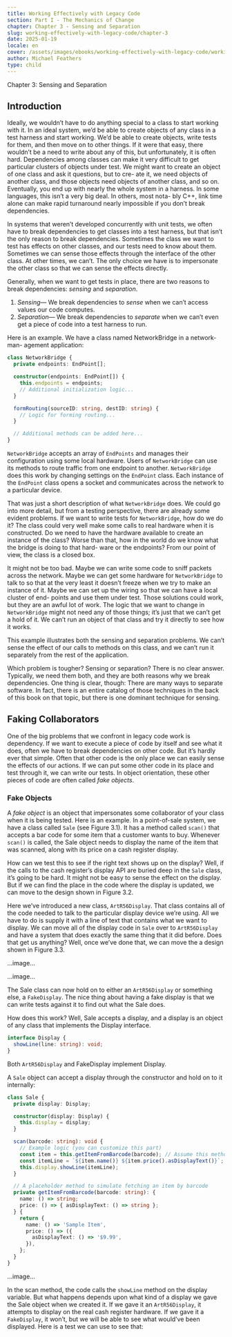 ```yaml
---
title: Working Effectively with Legacy Code
section: Part I - The Mechanics of Change
chapter: Chapter 3 - Sensing and Separation
slug: working-effectively-with-legacy-code/chapter-3
date: 2025-01-19
locale: en
cover: /assets/images/ebooks/working-effectively-with-legacy-code/working-effectively-with-legacy-code.jpg
author: Michael Feathers
type: child
---
```


<HeadingLarge>Chapter 3: Sensing and Separation</HeadingLarge>

## Introduction

Ideally, we wouldn’t have to do anything special to a class to start working with it. In an ideal system, we’d be able to create objects of any class in a test harness and start working. We’d be able to create objects, write tests for them, and then move on to other things. If it were that easy, there wouldn’t be a need to write about any of this, but unfortunately, it is often hard. Dependencies among classes can make it very difficult to get particular clusters of objects under test. We might want to create an object of one class and ask it questions, but to cre- ate it, we need objects of another class, and those objects need objects of another class, and so on. Eventually, you end up with nearly the whole system in a harness. In some languages, this isn’t a very big deal. In others, most nota- bly C++, link time alone can make rapid turnaround nearly impossible if you don’t break dependencies.

In systems that weren’t developed concurrently with unit tests, we often have to break dependencies to get classes into a test harness, but that isn’t the only reason to break dependencies. Sometimes the class we want to test has effects on other classes, and our tests need to know about them. Sometimes we can sense those effects through the interface of the other class. At other times, we can’t. The only choice we have is to impersonate the other class so that we can sense the effects directly.

Generally, when we want to get tests in place, there are two reasons to break dependencies: *sensing* and *separation*.

1. *Sensing—* We break dependencies to *sense* when we can’t access values our code computes.
2. *Separation—* We break dependencies to *separate* when we can’t even get a piece of code into a test harness to run.

Here is an example. We have a class named NetworkBridge in a network-man- agement application:

```ts
class NetworkBridge {
  private endpoints: EndPoint[];

  constructor(endpoints: EndPoint[]) {
    this.endpoints = endpoints;
    // Additional initialization logic...
  }

  formRouting(sourceID: string, destID: string) {
    // Logic for forming routing...
  }

  // Additional methods can be added here...
}
```

`NetworkBridge` accepts an array of `EndPoints` and manages their configuration using some local hardware. Users of `NetworkBridge` can use its methods to route traffic from one endpoint to another. `NetworkBridge` does this work by changing settings on the `EndPoint` class. Each instance of the `EndPoint` class opens a socket and communicates across the network to a particular device.

That was just a short description of what `NetworkBridge` does. We could go into more detail, but from a testing perspective, there are already some evident problems. If we want to write tests for `NetworkBridge`, how do we do it? The class could very well make some calls to real hardware when it is constructed. Do we need to have the hardware available to create an instance of the class? Worse than that, how in the world do we know what the bridge is doing to that hard- ware or the endpoints? From our point of view, the class is a closed box.

It might not be too bad. Maybe we can write some code to sniff packets across the network. Maybe we can get some hardware for `NetworkBridge` to talk to so that at the very least it doesn’t freeze when we try to make an instance of it. Maybe we can set up the wiring so that we can have a local cluster of end- points and use them under test. Those solutions could work, but they are an awful lot of work. The logic that we want to change in `NetworkBridge` might not need any of those things; it’s just that we can’t get a hold of it. We can’t run an object of that class and try it directly to see how it works.

This example illustrates both the sensing and separation problems. We can’t sense the effect of our calls to methods on this class, and we can’t run it separately from the rest of the application.

Which problem is tougher? Sensing or separation? There is no clear answer. Typically, we need them both, and they are both reasons why we break dependencies. One thing is clear, though: There are many ways to separate software. In fact, there is an entire catalog of those techniques in the back of this book on that topic, but there is one dominant technique for sensing.

## Faking Collaborators

One of the big problems that we confront in legacy code work is dependency. If we want to execute a piece of code by itself and see what it does, often we have to break dependencies on other code. But it’s hardly ever that simple. Often that other code is the only place we can easily sense the effects of our actions. If we can put some other code in its place and test through it, we can write our tests. In object orientation, these other pieces of code are often called *fake objects*.

### Fake Objects

A *fake object* is an object that impersonates some collaborator of your class when it is being tested. Here is an example. In a point-of-sale system, we have a class called `Sale` (see Figure 3.1). It has a method called `scan()` that accepts a bar code for some item that a customer wants to buy. Whenever `scan()` is called, the Sale object needs to display the name of the item that was scanned, along with its price on a cash register display.

How can we test this to see if the right text shows up on the display? Well, if the calls to the cash register’s display API are buried deep in the `Sale` class, it’s going to be hard. It might not be easy to sense the effect on the display. But if we can find the place in the code where the display is updated, we can move to the design shown in Figure 3.2.

Here we’ve introduced a new class, `ArtR56Display`. That class contains all of the code needed to talk to the particular display device we’re using. All we have to do is supply it with a line of text that contains what we want to display. We can move all of the display code in `Sale` over to `ArtR56Display` and have a system that does exactly the same thing that it did before. Does that get us anything? Well, once we’ve done that, we can move the a design shown in Figure 3.3.

...image...

...image...

The Sale class can now hold on to either an `ArtR56Display` or something else, a `FakeDisplay`. The nice thing about having a fake display is that we can write tests against it to find out what the Sale does.

How does this work? Well, Sale accepts a display, and a display is an object of any class that implements the Display interface.

```ts
interface Display {
  showLine(line: string): void;
}
```

Both `ArtR56Display` and FakeDisplay implement Display.

A `Sale` object can accept a display through the constructor and hold on to it internally:

```ts
class Sale {
  private display: Display;

  constructor(display: Display) {
    this.display = display;
  }

  scan(barcode: string): void {
    // Example logic (you can customize this part)
    const item = this.getItemFromBarcode(barcode); // Assume this method gets an item
    const itemLine = `${item.name()} ${item.price().asDisplayText()}`;
    this.display.showLine(itemLine);
  }

  // A placeholder method to simulate fetching an item by barcode
  private getItemFromBarcode(barcode: string): {
    name: () => string;
    price: () => { asDisplayText: () => string };
  } {
    return {
      name: () => 'Sample Item',
      price: () => ({
        asDisplayText: () => '$9.99',
      }),
    };
  }
}
```

...image...

In the scan method, the code calls the `showLine` method on the display variable. But what happens depends upon what kind of a display we gave the Sale object when we created it. If we gave it an `ArtR56Display`, it attempts to display on the real cash register hardware. If we gave it a `FakeDisplay`, it won’t, but we will be able to see what would’ve been displayed. Here is a test we can use to see that:
